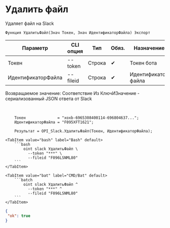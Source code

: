 ﻿---
sidebar_position: 4
description: Удалить файл и другие функции для работы с Slack в Открытом пакете интеграций - бесплатной open-source библиотеке интеграций для 1С:Предприятие 8, OneScript и CLI
keywords: [1C, 1С, 1С:Предприятие, 1С:Предприятие 8.3, API, Интеграция, Сервисы, Обмен, OneScript, CLI, Slack]
---


# Удалить файл
 Удаляет файл на Slack



`Функция УдалитьФайл(Знач Токен, Знач ИдентификаторФайла) Экспорт`

  | Параметр | CLI опция | Тип | Обяз. | Назначение |
  |-|-|-|-|-|
  | Токен | --token | Строка | &#x2714; | Токен бота |
  | ИдентификаторФайла | --fileid | Строка | &#x2714; | Идентификатор файла |

  
  Возвращаемое значение:   Соответствие Из КлючИЗначение - сериализованный JSON ответа от Slack

<br/>




```bsl title="Пример использования для 1С:Предприятие/OneScript"
    Токен              = "xoxb-6965308400114-696804637...";
    ИдентификаторФайла = "F095XFT1621";

    Результат = OPI_Slack.УдалитьФайл(Токен, ИдентификаторФайла);
```
    

 <Tabs>
  
    <TabItem value="bash" label="Bash" default>
        ```bash
            oint slack УдалитьФайл \
              --token "***" \
              --fileid "F096LSNML80"
        ```
    </TabItem>
  
    <TabItem value="bat" label="CMD/Bat" default>
        ```batch
            oint slack УдалитьФайл ^
              --token "***" ^
              --fileid "F096LSNML80"
        ```
    </TabItem>
</Tabs>


```json title="Результат"
{
 "ok": true
}
```
